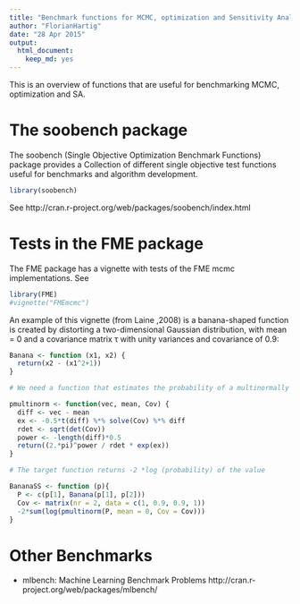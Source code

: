```yaml
---
title: "Benchmark functions for MCMC, optimization and Sensitivity Analysis"
author: "FlorianHartig"
date: "28 Apr 2015"
output:
  html_document:
    keep_md: yes
---
```


This is an overview of functions that are useful for benchmarking MCMC, optimization and SA.


# The soobench package

The soobench (Single Objective Optimization Benchmark Functions) package provides a Collection of different single objective test functions useful for benchmarks and algorithm development.

```r
library(soobench)
```


See http://cran.r-project.org/web/packages/soobench/index.html

# Tests in the FME package

The FME package has a vignette with tests of the FME mcmc implementations. See

```r
library(FME)
#vignette("FMEmcmc")
```

An example of this vignette (from Laine ,2008) is a banana-shaped function is created by distorting a two-dimensional Gaussian distribution,
with mean = 0 and a covariance matrix τ with unity variances and covariance of 0.9:

```r
Banana <- function (x1, x2) {
  return(x2 - (x1^2+1))
}

# We need a function that estimates the probability of a multinormally distributed vector

pmultinorm <- function(vec, mean, Cov) {
  diff <- vec - mean
  ex <- -0.5*t(diff) %*% solve(Cov) %*% diff
  rdet <- sqrt(det(Cov))
  power <- -length(diff)*0.5
  return((2.*pi)^power / rdet * exp(ex))
}

# The target function returns -2 *log (probability) of the value

BananaSS <- function (p){
  P <- c(p[1], Banana(p[1], p[2]))
  Cov <- matrix(nr = 2, data = c(1, 0.9, 0.9, 1))
  -2*sum(log(pmultinorm(P, mean = 0, Cov = Cov)))
}
```

# Other Benchmarks

* mlbench: Machine Learning Benchmark Problems  http://cran.r-project.org/web/packages/mlbench/



